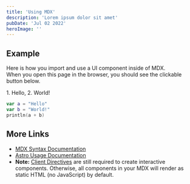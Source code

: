 ```yaml
---
title: 'Using MDX'
description: 'Lorem ipsum dolor sit amet'
pubDate: 'Jul 02 2022'
heroImage: ''
---
```


## Example

Here is how you import and use a UI component inside of MDX.  
When you open this page in the browser, you should see the clickable button below.


<EncryptContent password="123">
1. Hello,
2. World!

```kotlin
var a = "Hello"
var b = "World!"
println(a + b)
```
</EncryptContent>

<EncryptContent>

</EncryptContent>




## More Links

- [MDX Syntax Documentation](https://mdxjs.com/docs/what-is-mdx)
- [Astro Usage Documentation](https://docs.astro.build/en/guides/markdown-content/#markdown-and-mdx-pages)
- **Note:** [Client Directives](https://docs.astro.build/en/reference/directives-reference/#client-directives) are still required to create interactive components. Otherwise, all components in your MDX will render as static HTML (no JavaScript) by default.


